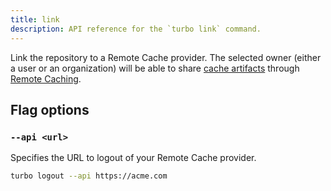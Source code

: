 ```yaml
---
title: link
description: API reference for the `turbo link` command.
---
```


Link the repository to a Remote Cache provider. The selected owner (either a user or an organization) will be able to share [cache artifacts](/repo/docs/core-concepts/caching) through [Remote Caching](/repo/docs/core-concepts/remote-caching).

## Flag options

### `--api <url>`

Specifies the URL to logout of your Remote Cache provider.

```bash
turbo logout --api https://acme.com
```

